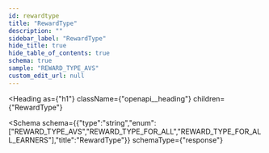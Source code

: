 ```yaml
---
id: rewardtype
title: "RewardType"
description: ""
sidebar_label: "RewardType"
hide_title: true
hide_table_of_contents: true
schema: true
sample: "REWARD_TYPE_AVS"
custom_edit_url: null
---
```



<Heading
  as={"h1"}
  className={"openapi__heading"}
  children={"RewardType"}
>
</Heading>





<Schema
  schema={{"type":"string","enum":["REWARD_TYPE_AVS","REWARD_TYPE_FOR_ALL","REWARD_TYPE_FOR_ALL_EARNERS"],"title":"RewardType"}}
  schemaType={"response"}
>
  
</Schema>
            